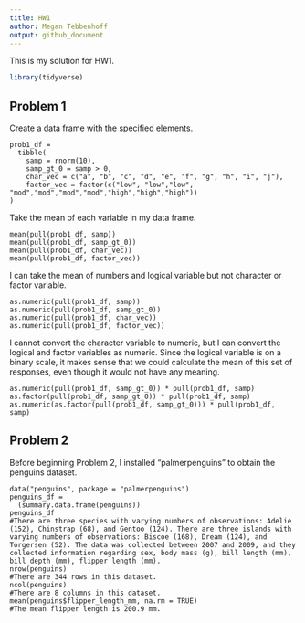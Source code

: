 ```yaml
---
title: HW1
author: Megan Tebbenhoff
output: github_document
---
```


This is my solution for HW1.

```r
library(tidyverse)
```


## Problem 1

Create a data frame with the specified elements.

```r_create_df
prob1_df = 
  tibble(
    samp = rnorm(10),
    samp_gt_0 = samp > 0,
    char_vec = c("a", "b", "c", "d", "e", "f", "g", "h", "i", "j"),
    factor_vec = factor(c("low", "low","low", "mod","mod","mod","mod","high","high","high"))
)
```

Take the mean of each variable in my data frame.

```r_mean_pull_var
mean(pull(prob1_df, samp))
mean(pull(prob1_df, samp_gt_0))
mean(pull(prob1_df, char_vec))
mean(pull(prob1_df, factor_vec))
```

I can take the mean of numbers and logical variable but not character or factor variable.


```r_as.numeric
as.numeric(pull(prob1_df, samp))
as.numeric(pull(prob1_df, samp_gt_0))
as.numeric(pull(prob1_df, char_vec))
as.numeric(pull(prob1_df, factor_vec))
```

I cannot convert the character variable to numeric, but I can convert the logical and factor variables as numeric. Since the logical variable is on a binary scale, it makes sense that we could calculate the mean of this set of responses, even though it would not have any meaning.

```r_var_conversion_calculations
as.numeric(pull(prob1_df, samp_gt_0)) * pull(prob1_df, samp)
as.factor(pull(prob1_df, samp_gt_0)) * pull(prob1_df, samp)
as.numeric(as.factor(pull(prob1_df, samp_gt_0))) * pull(prob1_df, samp)
```

## Problem 2

Before beginning Problem 2, I installed "palmerpenguins" to obtain the penguins dataset.

```r_data_summary
data("penguins", package = "palmerpenguins")
penguins_df = 
  (summary.data.frame(penguins))
penguins_df
#There are three species with varying numbers of observations: Adelie (152), Chinstrap (68), and Gentoo (124). There are three islands with varying numbers of observations: Biscoe (168), Dream (124), and Torgersen (52). The data was collected between 2007 and 2009, and they collected information regarding sex, body mass (g), bill length (mm), bill depth (mm), flipper length (mm).
nrow(penguins)
#There are 344 rows in this dataset.
ncol(penguins)
#There are 8 columns in this dataset.
mean(penguins$flipper_length_mm, na.rm = TRUE)
#The mean flipper length is 200.9 mm.
```


